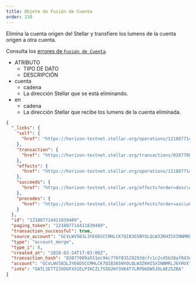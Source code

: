 ```yaml
---
title: Objeto de Fusión de Cuenta
order: 110
---
```



Elimina la cuenta origen del Stellar y transfiere los lumens de la cuenta origen a otra cuenta.

Consulta los [errores de `Fusión de Cuenta`](../../../errors/result-codes/operation-specific/account-merge.mdx).

<AttributeTable>

- ATRIBUTO
  - TIPO DE DATO
  - DESCRIPCIÓN
- cuenta
  - cadena
  - La dirección Stellar que se está eliminando.
- en
  - cadena
  - La dirección Stellar que recibe los lumens de la cuenta eliminada.

</AttributeTable>

<ExampleResponse>

```json
{
  "_links": {
    "self": {
      "href": "https://horizon-testnet.stellar.org/operations/121887714411839489"
    },
    "transaction": {
      "href": "https://horizon-testnet.stellar.org/transactions/02077009a551ec94c776f83529293dcfc1c2cd5b38af043ef7f3699bf5a71f0a"
    },
    "effects": {
      "href": "https://horizon-testnet.stellar.org/operations/121887714411839489/effects"
    },
    "succeeds": {
      "href": "https://horizon-testnet.stellar.org/effects?order=desc\u0026cursor=121887714411839489"
    },
    "precedes": {
      "href": "https://horizon-testnet.stellar.org/effects?order=asc\u0026cursor=121887714411839489"
    }
  },
  "id": "121887714411839489",
  "paging_token": "121887714411839489",
  "transaction_successful": true,
  "source_account": "GCVLWV5B3L3YE6DSCCMHLCK7QIB365NYOLQLW3ZKHI5XINNMRLJ6YHVX",
  "type": "account_merge",
  "type_i": 8,
  "created_at": "2020-02-24T17:03:00Z",
  "transaction_hash": "02077009a551ec94c776f83529293dcfc1c2cd5b38af043ef7f3699bf5a71f0a",
  "account": "GCVLWV5B3L3YE6DSCCMHLCK7QIB365NYOLQLW3ZKHI5XINNMRLJ6YHVX",
  "into": "GATL3ETTZ3XDGFXX2ELPIKCZL7S5D2HY3VK4T7LRPD6DW5JOLAEZSZBA"
}
```

</ExampleResponse>
